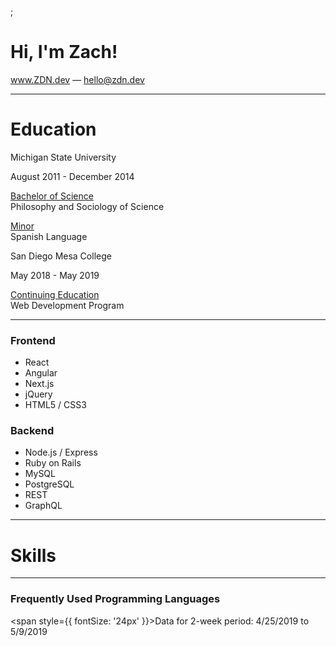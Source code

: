 <Head>
  <title>Zachary Nusbaum</title>
</Head>;

# Hi, I'm Zach!

www.ZDN.dev &mdash; hello@zdn.dev

---

# Education

<Split>

  <div>
    <p style={{fontSize: '32px'}}>Michigan State University</p>
    <p style={{color: 'grey', fontSize: '24px'}}>August 2011 - December 2014</p>
    <p style={{fontSize: '24px'}}><u>Bachelor of Science</u> <br/> Philosophy and Sociology of Science</p>
    <p style={{fontSize: '24px'}}><u>Minor</u> <br/> Spanish Language</p>
  </div>
  <div>
    <p style={{fontSize: '32px'}}>San Diego Mesa College</p>
    <p style={{color: 'grey', fontSize: '24px'}}>May 2018 - May 2019</p>
    <p style={{fontSize: '24px'}}><u>Continuing Education</u><br/>Web Development Program</p>
  </div>

</Split>

---

<Split>
  <div>
    <h3>Frontend</h3>
    <ul>
      <li>React</li>
      <li>Angular</li>
      <li>Next.js</li>
      <li>jQuery</li>
      <li>HTML5 / CSS3</li>
    </ul>
  </div>

  <div>
    <h3>Backend</h3>
    <ul>
      <li>Node.js / Express</li>
      <li>Ruby on Rails</li>
      <li>MySQL</li>
      <li>PostgreSQL</li>
      <li>REST</li>
      <li>GraphQL</li>
    </ul>
  </div>
</Split>

---

# Skills

<div style={{ width: '100%', height: '100%' }}>
  <ReactWordcloud
    options={{
      fontSizes: [36, 48, 60, 72, 98, 110, 122],
      padding: 12,
      rotationAngles: [-90, -45, 0, 45, 90]
    }}
    words={[
      { text: 'React', value: 20 },
      { text: 'Angular', value: 6 },
      { text: 'Ruby on Rails', value: 7 },
      { text: 'PHP', value: 9 },
      { text: 'MySQL', value: 7 },
      { text: 'PostgreSQL', value: 6 },
      { text: 'Node.js', value: 12 },
      { text: 'Express.js', value: 10 },
      { text: 'Next.js', value: 6 },
      { text: 'HTML5', value: 5 },
      { text: 'CSS3', value: 5 },
      { text: 'jQuery', value: 6 },
      { text: 'UX', value: 6 },
      { text: 'Heroku', value: 6 },
      { text: 'Git', value: 14 },
      { text: 'Javascript', value: 16 },
      { text: 'AJAX', value: 11 },
      { text: 'Search Engine Optimization', value: 6 },
      { text: 'GraphQL', value: 6 },
      { text: 'REST', value: 12 },
      { text: 'API', value: 14 }
    ]}
  />
</div>

---

### Frequently Used Programming Languages

<span style={{ fontSize: '24px' }}>Data for 2-week period: 4/25/2019 to 5/9/2019</span>

<Languages />
